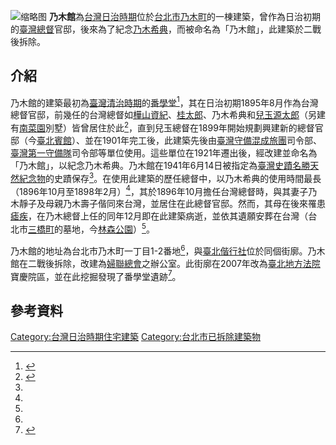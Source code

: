 [[File:乃木館.jpg|缩略图]]
{{coord|25.041231|N|121.509680|E|scale:10000|display=title}}
'''乃木館'''為[[台灣日治時期|台灣日治時期]]位於[[臺北市_(州轄市)|台北市]][[乃木町|乃木町]]的一棟建築，曾作為日治初期的[[臺灣總督|臺灣總督]]官邸，後來為了紀念[[乃木希典|乃木希典]]，而被命名為「乃木館」，此建築於二戰後拆除。

== 介紹 ==
乃木館的建築最初為[[臺灣清治時期|臺灣清治時期]]的[[番學堂|番學堂]]<ref name=":0">{{Cite web|title=國史館臺北辦公室──原臺灣總督府交通局遞信部的建築|url=https://www.drnh.gov.tw/var/file/3/1003/img/35/08-01.pdf|accessdate=|author=蘇芷萱|date=|format=|publisher=|language=}}</ref>，其在日治初期1895年8月作為台灣總督官邸，前幾任的台灣總督如[[樺山資紀|樺山資紀]]、[[桂太郎|桂太郎]]、乃木希典和[[兒玉源太郎|兒玉源太郎]]（另建有[[南菜園|南菜園]]別墅）皆曾居住於此<ref name=":1">{{Cite book|title=臺北市概況|last=臺北市役所|first=|publisher=|year=1942-11-10|isbn=|location=|pages=}}</ref>，直到兒玉總督在1899年開始規劃興建新的總督官邸（今[[臺北賓館|臺北賓館]]）、並在1901年完工後，此建築先後由[[臺灣守備混成旅團|臺灣守備混成旅團]]司令部、[[臺灣守備隊|臺灣第一守備隊]]司令部等單位使用。這些單位在1921年遷出後，經改建並命名為「乃木館」，以紀念乃木希典。乃木館在1941年6月14日被指定為[[臺灣史蹟名勝天然紀念物|臺灣史蹟名勝天然紀念物]]的史蹟保存<ref name=":1" />。在使用此建築的歷任總督中，以乃木希典的使用時間最長（1896年10月至1898年2月）<ref name=":0" />，其於1896年10月擔任台灣總督時，與其妻子乃木靜子及母親乃木壽子偕同來台灣，並居住在此總督官邸。然而，其母在後來罹患[[瘧疾|瘧疾]]，在乃木總督上任的同年12月即在此建築病逝，並依其遺願安葬在台灣（台北市[[三橋町|三橋町]]的墓地，今[[林森公園|林森公園]]）<ref name=":1" />。

乃木館的地址為台北市乃木町一丁目1-2番地<ref name=":1" />，與[[婦聯總會|臺北偕行社]]位於同個街廓。乃木館在二戰後拆除，改建為[[婦聯總會|婦聯總會]]之辦公室。此街廓在2007年改為[[臺灣臺北地方法院|臺北地方法院]]寶慶院區，並在此挖掘發現了番學堂遺跡<ref>{{Cite web|title=台北地院改建 發現清代番學堂遺跡|url=https://news.ltn.com.tw/news/life/paper/1059396|accessdate=|author=|date=2016-12-07|format=|publisher=自由時報|language=|archive-date=2020-09-15|archive-url=https://web.archive.org/web/20200915075648/https://news.ltn.com.tw/news/life/paper/1059396|dead-url=no}}</ref>。

== 參考資料 ==
<references />
[[Category:台灣日治時期住宅建築|Category:台灣日治時期住宅建築]]
[[Category:台北市已拆除建築物|Category:台北市已拆除建築物]]